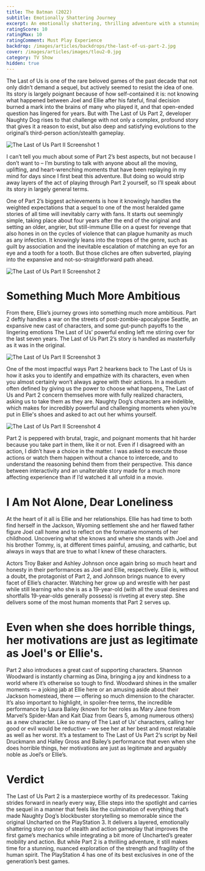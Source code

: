 ```yaml
---
title: The Batman (2022)
subtitle: Emotionally Shattering Journey
excerpt: An emotionally shattering, thrilling adventure with a stunning and nuanced exploration of the strength and fragility of the human spirit.
ratingScore: 10
ratingMax: 10
ratingComment: Must Play Experience
backdrop: /images/articles/backdrops/the-last-of-us-part-2.jpg
cover: /images/articles/images/tlou2-0.jpg
category: TV Show
hidden: true
---
```


The Last of Us is one of the rare beloved games of the past decade that not only didn’t demand a sequel, but
actively seemed to resist the idea of one. Its story is largely poignant because of how self-contained it
is: not knowing what happened between Joel and Ellie after his fateful, final decision burned a mark into
the brains of many who played it, and that open-ended question has lingered for years. But with The Last of
Us Part 2, developer Naughty Dog rises to that challenge with not only a complex, profound story that gives
it a reason to exist, but also deep and satisfying evolutions to the original’s third-person action/stealth
gameplay.

![The Last of Us Part II Screenshot 1](/images/articles/images/tlou2-1.jpg)

I can’t tell you much about some of Part 2’s best aspects, but not because I don’t want to – I’m bursting to
talk with anyone about all the moving, uplifting, and heart-wrenching moments that have been replaying in my
mind for days since I first beat this adventure. But doing so would strip away layers of the act of playing
through Part 2 yourself, so I’ll speak about its story in largely general terms.

One of Part 2’s biggest achievements is how it knowingly handles the weighted expectations that a sequel to
one of the most heralded game stories of all time will inevitably carry with fans. It starts out seemingly
simple, taking place about four years after the end of the original and setting an older, angrier, but
still-immune Ellie on a quest for revenge that also hones in on the cycles of violence that can plague
humanity as much as any infection. It knowingly leans into the tropes of the genre, such as guilt by
association and the inevitable escalation of matching an eye for an eye and a tooth for a tooth. But those
cliches are often subverted, playing into the expansive and not-so-straightforward path ahead.

![The Last of Us Part II Screenshot 2](/images/articles/images/tlou2-2.png)

# Something Much More Ambitious

From there, Ellie’s journey grows into something much more ambitious. Part 2 deftly handles a war on the
streets of post-zombie-apocalypse Seattle, an expansive new cast of characters, and some gut-punch payoffs
to the lingering emotions The Last of Us’ powerful ending left me stirring over for the last seven years.
The Last of Us Part 2’s story is handled as masterfully as it was in the original.

![The Last of Us Part II Screenshot 3](/images/articles/images/tlou2-3.png)

One of the most impactful ways Part 2 hearkens back to The Last of Us is how it asks you to identify and
empathize with its characters, even when you almost certainly won’t always agree with their actions. In a
medium often defined by giving us the power to choose what happens, The Last of Us and Part 2 concern
themselves more with fully realized characters, asking us to take them as they are. Naughty Dog’s characters
are indelible, which makes for incredibly powerful and challenging moments when you’re put in Ellie's shoes
and asked to act out her whims yourself.

![The Last of Us Part II Screenshot 4](/images/articles/images/tlou2-4.png)

Part 2 is peppered with brutal, tragic, and poignant moments that hit harder because you take part in them,
like it or not. Even if I disagreed with an action, I didn’t have a choice in the matter. I was asked to
execute those actions or watch them happen without a chance to intercede, and to understand the reasoning
behind them from their perspective. This dance between interactivity and an unalterable story made for a
much more affecting experience than if I’d watched it all unfold in a movie.

# I Am Not Alone, Dear Loneliness

At the heart of it all is Ellie and her relationships. Ellie has had time to both find herself in the
Jackson, Wyoming settlement she and her flawed father figure Joel call home and to reflect on the formative
moments of her childhood. Uncovering what she knows and where she stands with Joel and his brother Tommy,
is, at different times painful, amusing, and cathartic, but always in ways that are true to what I knew of
these characters.

Actors Troy Baker and Ashley Johnson once again bring so much heart and honesty in their performances as
Joel and Ellie, respectively. Ellie is, without a doubt, the protagonist of Part 2, and Johnson brings
nuance to every facet of Ellie’s character. Watching her grow up and wrestle with her past while still
learning who she is as a 19-year-old (with all the usual desires and shortfalls 19-year-olds generally
possess) is riveting at every step. She delivers some of the most human moments that Part 2 serves up.

# Even when she does horrible things, her motivations are just as legitimate as Joel's or Ellie's.

Part 2 also introduces a great cast of supporting characters. Shannon Woodward is instantly charming as
Dina, bringing a joy and kindness to a world where it’s otherwise so tough to find. Woodward shines in the
smaller moments — a joking jab at Ellie here or an amusing aside about their Jackson homestead, there —
offering so much dimension to the character. It’s also important to highlight, in spoiler-free terms, the
incredible performance by Laura Bailey (known for her roles as Mary Jane from Marvel’s Spider-Man and Kait
Diaz from Gears 5, among numerous others) as a new character. Like so many of The Last of Us’ characters,
calling her good or evil would be reductive – we see her at her best and most relatable as well as her
worst. It’s a testament to The Last of Us Part 2’s script by Neil Druckmann and Halley Gross and Bailey’s
performance that even when she does horrible things, her motivations are just as legitimate and arguably
noble as Joel’s or Ellie’s.

# Verdict

The Last of Us Part 2 is a masterpiece worthy of its predecessor. Taking strides forward in nearly every
way, Ellie steps into the spotlight and carries the sequel in a manner that feels like the culmination of
everything that’s made Naughty Dog’s blockbuster storytelling so memorable since the original Uncharted on
the PlayStation 3. It delivers a layered, emotionally shattering story on top of stealth and action gameplay
that improves the first game’s mechanics while integrating a bit more of Uncharted’s greater mobility and
action. But while Part 2 is a thrilling adventure, it still makes time for a stunning, nuanced exploration
of the strength and fragility of the human spirit. The PlayStation 4 has one of its best exclusives in one
of the generation’s best games.
